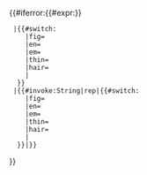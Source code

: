 <span class="nowrap">{{#iferror:{{#expr:{{{1|1}}}}}
  |{{#switch:{{{1}}}
     |fig=&#8199;
     |en=&ensp;
     |em=&emsp;
     |thin=&thinsp;
     |hair=&#8202;
     |&nbsp;
   }}
  |{{#invoke:String|rep|{{#switch:{{{2}}}
     |fig=&#8199;
     |en=&ensp;
     |em=&emsp;
     |thin=&thinsp;
     |hair=&#8202;
     |&nbsp;
   }}|{{{1|1}}}}}
}}</span><noinclude>
{{documentation}}
</noinclude>
